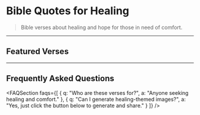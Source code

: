 
# Bible Quotes for Healing

> Bible verses about healing and hope for those in need of comfort.

<AIQuoteGenerator />

---

## Featured Verses

<BibleQuoteCard reference="Jeremiah 17:14" content="Heal me, Lord, and I will be healed; save me and I will be saved, for you are the one I praise." />
<BibleQuoteCard reference="Psalm 147:3" content="He heals the brokenhearted and binds up their wounds." />

---

## Frequently Asked Questions

<FAQSection faqs={[
  { q: "Who are these verses for?", a: "Anyone seeking healing and comfort." },
  { q: "Can I generate healing-themed images?", a: "Yes, just click the button below to generate and share." }
]} />

<CTASection /> 